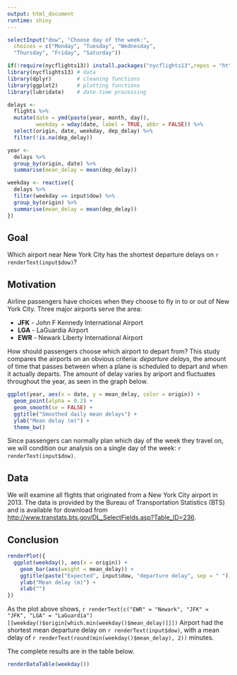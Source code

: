 ```yaml
---
output: html_document
runtime: shiny
---
```


```r
selectInput("dow", "Choose day of the week:", 
  choices = c("Monday", "Tuesday", "Wednesday", 
  "Thursday", "Friday", "Saturday"))
```



```r
if(!require(nycflights13)) install.packages("nycflights13",repos = "http://cran.us.r-project.org")
library(nycflights13) # data
library(dplyr)        # cleaning functions
library(ggplot2)      # plotting functions
library(lubridate)    # date-time processing

delays <-
  flights %>%
  mutate(date = ymd(paste(year, month, day)), 
         weekday = wday(date, label = TRUE, abbr = FALSE)) %>% 
  select(origin, date, weekday, dep_delay) %>%
  filter(!is.na(dep_delay))

year <-
  delays %>% 
  group_by(origin, date) %>% 
  summarise(mean_delay = mean(dep_delay))

weekday <- reactive({
  delays %>%
  filter(weekday == input$dow) %>%
  group_by(origin) %>%
  summarise(mean_delay = mean(dep_delay))
})
```

## Goal

Which airport near New York City has the shortest departure delays on `r renderText(input$dow)`?

## Motivation

Airline passengers have choices when they choose to fly in to or out of New York City. Three major airports serve the area:

* **JFK** - John F Kennedy International Airport
* **LGA** - LaGuardia Airport
* **EWR** - Newark Liberty International Airport

How should passengers choose which airport to depart from? This study compares the airports on an obvious criteria: _departure delays_, the amount of time that passes between when a plane is scheduled to depart and when it actually departs. The amount of delay varies by ariport and fluctuates throughout the year, as seen in the graph below.

```r
ggplot(year, aes(x = date, y = mean_delay, color = origin)) + 
  geom_point(alpha = 0.2) +
  geom_smooth(se = FALSE) +
  ggtitle("Smoothed daily mean delays") + 
  ylab("Mean delay (m)") + 
  theme_bw()
```


Since passengers can normally plan which day of the week they travel on, we will condition our analysis on a single day of the week: `r renderText(input$dow)`.

## Data

We will examine all flights that originated from a New York City airport in 2013. The data is provided by the Bureau of Transportation Statistics (BTS) and is available for download from <http://www.transtats.bts.gov/DL_SelectFields.asp?Table_ID=236>.

## Conclusion

```r
renderPlot({
  ggplot(weekday(), aes(x = origin)) + 
    geom_bar(aes(weight = mean_delay)) +
    ggtitle(paste("Expected", input$dow, "departure delay", sep = " ")) + 
    ylab("Mean delay (m)") +
    xlab("")
})
```

As the plot above shows, `r renderText(c("EWR" = "Newark", "JFK" = "JFK", "LGA" = "LaGuardia")[[weekday()$origin[which.min(weekday()$mean_delay)]]])` Airport had the shortest mean departure delay on `r renderText(input$dow)`, with a mean delay of `r renderText(round(min(weekday()$mean_delay), 2))` minutes.

The complete results are in the table below.

```r
renderDataTable(weekday())
```


